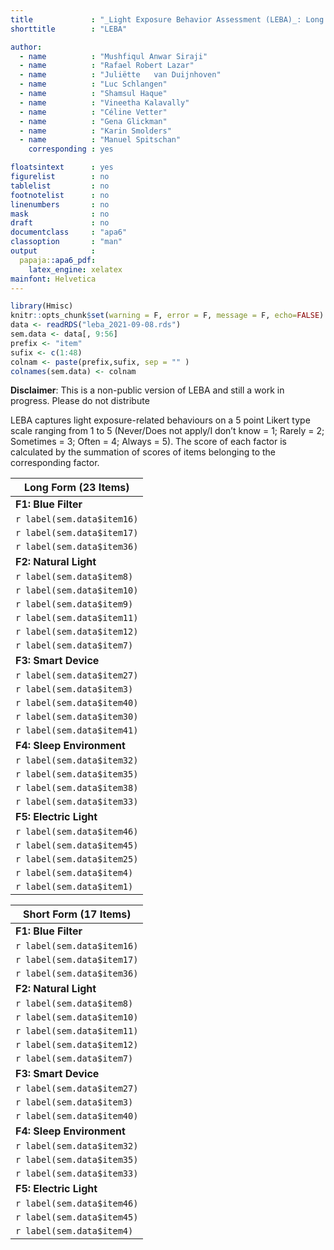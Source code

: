```yaml
---
title             : "_Light Exposure Behavior Assessment (LEBA)_: Long and Short Form"
shorttitle        : "LEBA"

author: 
  - name          : "Mushfiqul Anwar Siraji"
  - name          : "Rafael Robert Lazar"
  - name          : "Juliëtte	van Duijnhoven"
  - name          : "Luc Schlangen"
  - name          : "Shamsul Haque"
  - name          : "Vineetha Kalavally"
  - name          : "Céline Vetter"
  - name          : "Gena Glickman"
  - name          : "Karin Smolders"
  - name          : "Manuel Spitschan"
    corresponding : yes

floatsintext      : yes
figurelist        : no
tablelist         : no
footnotelist      : no
linenumbers       : no
mask              : no
draft             : no
documentclass     : "apa6"
classoption       : "man"
output            : 
  papaja::apa6_pdf:
    latex_engine: xelatex
mainfont: Helvetica
---
```


```r
library(Hmisc)
knitr::opts_chunk$set(warning = F, error = F, message = F, echo=FALSE)
data <- readRDS("leba_2021-09-08.rds")
sem.data <- data[, 9:56] 
prefix <- "item"
sufix <- c(1:48)
colnam <- paste(prefix,sufix, sep = "" )
colnames(sem.data) <- colnam
```

**Disclaimer**: This is a non-public version of LEBA and still a work in progress. Please do not distribute

LEBA captures light exposure-related behaviours on a 5 point Likert type scale ranging from 1 to 5 (Never/Does not apply/I don't know = 1; Rarely = 2; Sometimes = 3; Often = 4; Always = 5). The score of each factor is calculated by the summation of scores of items belonging to the corresponding factor.

| Long Form (23 Items)       |
|----------------------------|
| **F1: Blue Filter**        |
| `r label(sem.data$item16)` |
| `r label(sem.data$item17)` |
| `r label(sem.data$item36)` |
| **F2: Natural Light**      |
| `r label(sem.data$item8)`  |
| `r label(sem.data$item10)` |
| `r label(sem.data$item9)`  |
| `r label(sem.data$item11)` |
| `r label(sem.data$item12)` |
| `r label(sem.data$item7)`  |
| **F3: Smart Device**       |
| `r label(sem.data$item27)` |
| `r label(sem.data$item3)`  |
| `r label(sem.data$item40)` |
| `r label(sem.data$item30)` |
| `r label(sem.data$item41)` |
| **F4: Sleep Environment**  |
| `r label(sem.data$item32)` |
| `r label(sem.data$item35)` |
| `r label(sem.data$item38)` |
| `r label(sem.data$item33)` |
| **F5: Electric Light**     |
| `r label(sem.data$item46)` |
| `r label(sem.data$item45)` |
| `r label(sem.data$item25)` |
| `r label(sem.data$item4)`  |
| `r label(sem.data$item1)`  |

\newpage

| Short Form (17 Items)      |
|----------------------------|
| **F1: Blue Filter**        |
| `r label(sem.data$item16)` |
| `r label(sem.data$item17)` |
| `r label(sem.data$item36)` |
| **F2: Natural Light**      |
| `r label(sem.data$item8)`  |
| `r label(sem.data$item10)` |
| `r label(sem.data$item11)` |
| `r label(sem.data$item12)` |
| `r label(sem.data$item7)`  |
| **F3: Smart Device**       |
| `r label(sem.data$item27)` |
| `r label(sem.data$item3)`  |
| `r label(sem.data$item40)` |
| **F4: Sleep Environment**  |
| `r label(sem.data$item32)` |
| `r label(sem.data$item35)` |
| `r label(sem.data$item33)` |
| **F5: Electric Light**     |
| `r label(sem.data$item46)` |
| `r label(sem.data$item45)` |
| `r label(sem.data$item4)`  |
